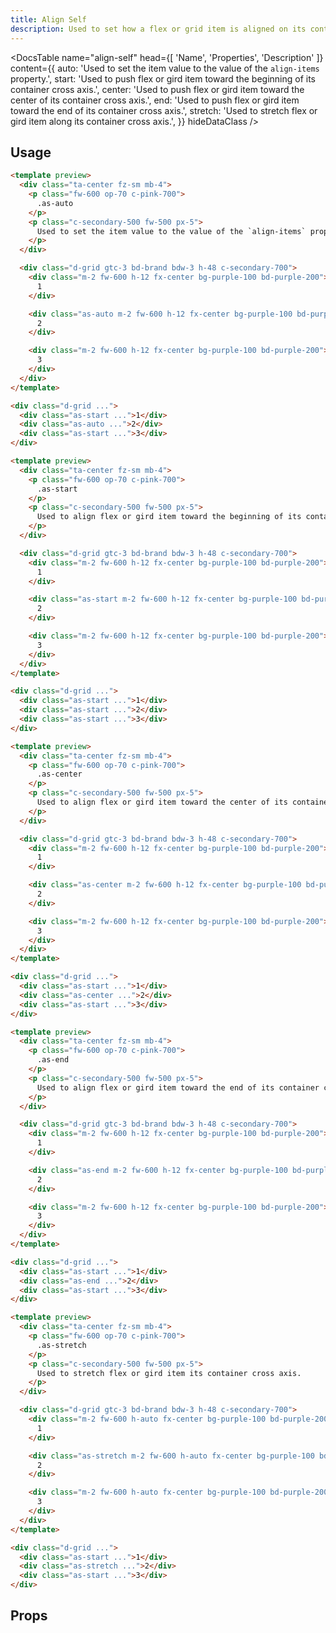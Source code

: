```yaml
---
title: Align Self
description: Used to set how a flex or grid item is aligned on its container cross axis.
---
```


<DocsTable
  name="align-self"
  head={[
    'Name',
    'Properties',
    'Description'
  ]}
  content={{
    auto: 'Used to set the item value to the value of the <code>align-items</code> property.',
    start: 'Used to push flex or gird item toward the beginning of its container cross axis.',
    center: 'Used to push flex or gird item toward the center of its container cross axis.',
    end: 'Used to push flex or gird item toward the end of its container cross axis.',
    stretch: 'Used to stretch flex or gird item along its container cross axis.',
  }}
  hideDataClass
/>

## Usage

```html rose
<template preview>
  <div class="ta-center fz-sm mb-4">
    <p class="fw-600 op-70 c-pink-700">
      .as-auto
    </p>
    <p class="c-secondary-500 fw-500 px-5">
      Used to set the item value to the value of the `align-items` property.
    </p>
  </div>

  <div class="d-grid gtc-3 bd-brand bdw-3 h-48 c-secondary-700">
    <div class="m-2 fw-600 h-12 fx-center bg-purple-100 bd-purple-200">
      1
    </div>

    <div class="as-auto m-2 fw-600 h-12 fx-center bg-purple-100 bd-purple-200 bdw-3">
      2
    </div>

    <div class="m-2 fw-600 h-12 fx-center bg-purple-100 bd-purple-200">
      3
    </div>
  </div>
</template>

<div class="d-grid ...">
  <div class="as-start ...">1</div>
  <div class="as-auto ...">2</div>
  <div class="as-start ...">3</div>
</div>
```

```html rose
<template preview>
  <div class="ta-center fz-sm mb-4">
    <p class="fw-600 op-70 c-pink-700">
      .as-start
    </p>
    <p class="c-secondary-500 fw-500 px-5">
      Used to align flex or gird item toward the beginning of its container cross axis.
    </p>
  </div>

  <div class="d-grid gtc-3 bd-brand bdw-3 h-48 c-secondary-700">
    <div class="m-2 fw-600 h-12 fx-center bg-purple-100 bd-purple-200">
      1
    </div>

    <div class="as-start m-2 fw-600 h-12 fx-center bg-purple-100 bd-purple-200 bdw-3">
      2
    </div>

    <div class="m-2 fw-600 h-12 fx-center bg-purple-100 bd-purple-200">
      3
    </div>
  </div>
</template>

<div class="d-grid ...">
  <div class="as-start ...">1</div>
  <div class="as-start ...">2</div>
  <div class="as-start ...">3</div>
</div>
```

```html rose
<template preview>
  <div class="ta-center fz-sm mb-4">
    <p class="fw-600 op-70 c-pink-700">
      .as-center
    </p>
    <p class="c-secondary-500 fw-500 px-5">
      Used to align flex or gird item toward the center of its container cross axis.
    </p>
  </div>

  <div class="d-grid gtc-3 bd-brand bdw-3 h-48 c-secondary-700">
    <div class="m-2 fw-600 h-12 fx-center bg-purple-100 bd-purple-200">
      1
    </div>

    <div class="as-center m-2 fw-600 h-12 fx-center bg-purple-100 bd-purple-200 bdw-3">
      2
    </div>

    <div class="m-2 fw-600 h-12 fx-center bg-purple-100 bd-purple-200">
      3
    </div>
  </div>
</template>

<div class="d-grid ...">
  <div class="as-start ...">1</div>
  <div class="as-center ...">2</div>
  <div class="as-start ...">3</div>
</div>
```

```html rose
<template preview>
  <div class="ta-center fz-sm mb-4">
    <p class="fw-600 op-70 c-pink-700">
      .as-end
    </p>
    <p class="c-secondary-500 fw-500 px-5">
      Used to align flex or gird item toward the end of its container cross axis.
    </p>
  </div>

  <div class="d-grid gtc-3 bd-brand bdw-3 h-48 c-secondary-700">
    <div class="m-2 fw-600 h-12 fx-center bg-purple-100 bd-purple-200">
      1
    </div>

    <div class="as-end m-2 fw-600 h-12 fx-center bg-purple-100 bd-purple-200 bdw-3">
      2
    </div>

    <div class="m-2 fw-600 h-12 fx-center bg-purple-100 bd-purple-200">
      3
    </div>
  </div>
</template>

<div class="d-grid ...">
  <div class="as-start ...">1</div>
  <div class="as-end ...">2</div>
  <div class="as-start ...">3</div>
</div>
```

```html rose
<template preview>
  <div class="ta-center fz-sm mb-4">
    <p class="fw-600 op-70 c-pink-700">
      .as-stretch
    </p>
    <p class="c-secondary-500 fw-500 px-5">
      Used to stretch flex or gird item its container cross axis.
    </p>
  </div>

  <div class="d-grid gtc-3 bd-brand bdw-3 h-48 c-secondary-700">
    <div class="m-2 fw-600 h-auto fx-center bg-purple-100 bd-purple-200">
      1
    </div>

    <div class="as-stretch m-2 fw-600 h-auto fx-center bg-purple-100 bd-purple-200 bdw-3">
      2
    </div>

    <div class="m-2 fw-600 h-auto fx-center bg-purple-100 bd-purple-200">
      3
    </div>
  </div>
</template>

<div class="d-grid ...">
  <div class="as-start ...">1</div>
  <div class="as-stretch ...">2</div>
  <div class="as-start ...">3</div>
</div>
```

## Props

<DocsTable
  name="align-self"
  type="props"
/>
